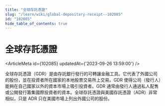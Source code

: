 ```yaml
---
title: "全球存託憑證"
slug: "/learn/wiki/global-depositary-receipt--102085"
id: "102085"
hide_table_of_contents: true
---
```



# 全球存託憑證

<ArticleMeta id={102085} updatedAt={'2023-09-26 13:59:00'} />
<div className='border-solid border-b border-t-0 my-4 border-[var(--ifm-color-gray-300)]' />

全球存託憑證（GDR）是由存託銀行發行的可轉讓金融工具。它代表了外國公司的股份，並在投資者所在國家的本地股票交易所上交易。GDR 使得公司（發行人）能夠在自己國家以外的資本市場上吸引投資者。GDR 通常由發行人通過私人配售或公開發行籌集國際投資者的資本。全球存託憑證與美國存託憑證（ADR）非常相似，只是 ADR 只在美國市場上列出外國公司的股份。
